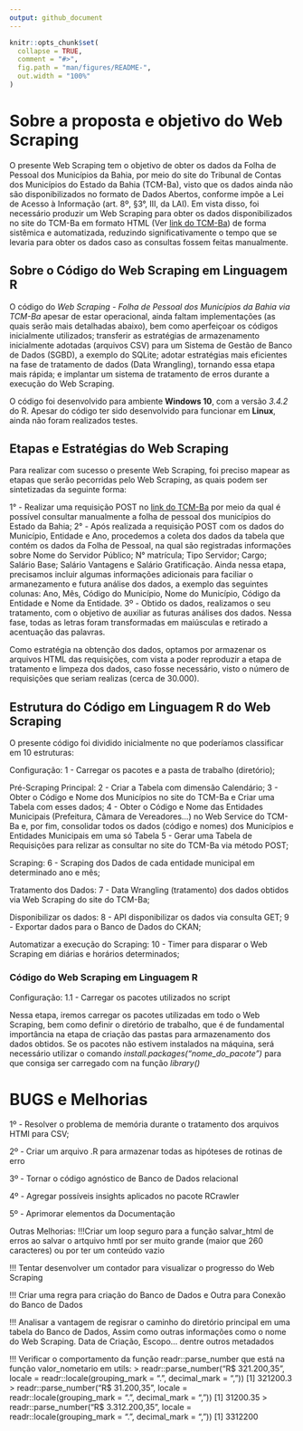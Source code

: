```yaml
---
output: github_document
---
```


<!-- README.md is generated from README.Rmd. Please edit that file -->

```r
knitr::opts_chunk$set(
  collapse = TRUE,
  comment = "#>",
  fig.path = "man/figures/README-",
  out.width = "100%"
)
```
# Sobre a proposta e objetivo do Web Scraping

O presente Web Scraping tem o objetivo de obter os dados da Folha de Pessoal dos Municípios da Bahia, por meio do site do Tribunal de Contas dos Municípios do Estado da Bahia (TCM-Ba), visto que os dados ainda não são disponibilizados no formato de Dados Abertos, conforme impõe a Lei de Acesso à Informação (art. 8º, §3°, III, da LAI). Em vista disso, foi necessário produzir um Web Scraping para obter os dados disponibilizados no site do TCM-Ba em formato HTML (Ver [link do TCM-Ba](http://www.tcm.ba.gov.br/portal-da-cidadania/pessoal/)) de forma sistêmica e automatizada, reduzindo significativamente o tempo que se levaria para obter os dados caso as consultas fossem feitas manualmente.


## Sobre o Código do Web Scraping em Linguagem R

O código do *Web Scraping - Folha de Pessoal dos Municípios da Bahia via TCM-Ba* apesar de estar operacional, ainda faltam implementações (as quais serão mais detalhadas abaixo), bem como aperfeiçoar os códigos inicialmente utilizados; transferir as estratégias de armazenamento inicialmente adotadas (arquivos CSV) para um Sistema de Gestão de Banco de Dados (SGBD), a exemplo do SQLite; adotar estratégias mais eficientes na fase de tratamento de dados (Data Wrangling), tornando essa etapa mais rápida; e implantar um sistema de tratamento de erros durante a execução do Web Scraping.

O código foi desenvolvido para ambiente **Windows 10**, com a versão *3.4.2* do R. Apesar do código ter sido desenvolvido para funcionar em **Linux**, ainda não foram realizados testes.


## Etapas e Estratégias do Web Scraping

Para realizar com sucesso o presente Web Scraping, foi preciso mapear as etapas que serão pecorridas pelo Web Scraping, as quais podem ser sintetizadas da seguinte forma:

1° - Realizar uma requisição POST no [link do TCM-Ba](http://www.tcm.ba.gov.br/portal-da-cidadania/pessoal/) por meio da qual é possível consultar manualmente a folha de pessoal dos municípios do Estado da Bahia;
2° - Após realizada a requisição POST com os dados do Município, Entidade e Ano, procedemos a coleta dos dados da tabela que contém os dados da Folha de Pessoal, na qual são registradas informações sobre Nome do Servidor Público; N° matrícula; Tipo Servidor; Cargo; Salário Base; Salário Vantagens e Salário Gratificação. Ainda nessa etapa, precisamos incluir algumas informações adicionais para faciliar o armanezamento e futura análise dos dados, a exemplo das seguintes colunas: Ano, Mês, Código do Município, Nome do Município, Código da Entidade e Nome da Entidade.
3º - Obtido os dados, realizamos o seu tratamento, com o objetivo de auxiliar as futuras análises dos dados. Nessa fase, todas as letras foram transformadas em maiúsculas e retirado a acentuação das palavras.

Como estratégia na obtenção dos dados, optamos por armazenar os arquivos HTML das requisições, com vista a poder reproduzir a etapa de tratamento e limpeza dos dados, caso fosse necessário, visto o número de requisições que seriam realizas (cerca de 30.000).

## Estrutura do Código em Linguagem R do Web Scraping

O presente código foi dividido inicialmente no que poderíamos classificar em 10 estruturas:

Configuração:
1 - Carregar os pacotes e a pasta de trabalho (diretório);

Pré-Scraping Principal:
2 - Criar a Tabela com dimensão Calendário;
3 - Obter o Código e Nome dos Municípios no site do TCM-Ba e Criar uma Tabela com esses dados;
4 - Obter o Código e Nome das Entidades Municipais (Prefeitura, Câmara de Vereadores...) no Web Service do TCM-Ba e, por fim, consolidar todos os dados (código e nomes) dos Municípios e Entidades Municipais em uma só Tabela
5 - Gerar uma Tabela de Requisições para relizar as consultar no site do TCM-Ba via método POST;

Scraping:
6 - Scraping dos Dados de cada entidade municipal em determinado ano e mês;

Tratamento dos Dados:
7 - Data Wrangling (tratamento) dos dados obtidos via Web Scraping do site do TCM-Ba;

Disponibilizar os dados:
8 - API disponibilizar os dados via consulta GET;
9 - Exportar dados para o Banco de Dados do CKAN;

Automatizar a execução do Scraping:
10 - Timer para disparar o Web Scraping em diárias e horários determinados;

### Código do Web Scraping em Linguagem R 

Configuração:
1.1 - Carregar os pacotes utilizados no script

Nessa etapa, iremos carregar os pacotes utilizadas em todo o Web Scraping, bem como definir o diretório de trabalho, que é de fundamental importância na etapa de criação das pastas para armazenamento dos dados obtidos. Se os pacotes não estivem instalados na máquina, será necessário utilizar o comando *install.packages("nome_do_pacote")* para que consiga ser carregado com na função *library()*





# BUGS e Melhorias

1º - Resolver o problema de memória durante o tratamento dos arquivos HTMl para CSV;

2º - Criar um arquivo .R para armazenar todas as hipóteses de rotinas de erro

3º - Tornar o código agnóstico de Banco de Dados relacional

4º - Agregar possíveis insights aplicados no pacote RCrawler

5º - Aprimorar elementos da Documentação

Outras Melhorias:
!!!Criar um loop seguro para a função salvar_html de erros ao salvar o artquivo hmtl por ser muito grande (maior que 260 caracteres) ou por ter um conteúdo vazio

!!! Tentar desenvolver um contador para visualizar o progresso do Web Scraping

!!! Criar uma regra para criação do Banco de Dados e Outra para Conexão do Banco de Dados

!!! Analisar a vantagem de regisrar o caminho do diretório principal em uma tabela do Banco de Dados,
Assim como outras informações como o nome do Web Scraping. Data de Criação, Escopo... dentre outros metadados

!!! Verificar o comportamento da função readr::parse_number que está na função valor_nometario em utils:
> readr::parse_number("R$ 321.200,35", locale = readr::locale(grouping_mark = ".", decimal_mark = ","))
[1] 321200.3
> readr::parse_number("R$ 31.200,35", locale = readr::locale(grouping_mark = ".", decimal_mark = ","))
[1] 31200.35
> readr::parse_number("R$ 3.312.200,35", locale = readr::locale(grouping_mark = ".", decimal_mark = ","))
[1] 3312200





